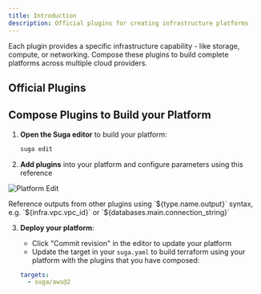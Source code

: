 ```yaml
---
title: Introduction
description: Official plugins for creating infrastructure platforms
---
```


Each plugin provides a specific infrastructure capability - like storage, compute, or networking. Compose these plugins to build complete platforms across multiple cloud providers.

## Official Plugins

<CardGroup cols={3}>
  <Card title="AWS" icon="aws" href="/plugins/aws" />
  <Card title="GCP" icon="google" href="/plugins/gcp" />
  <Card title="Neon" icon="database" href="/plugins/neon" />
</CardGroup>

## Compose Plugins to Build your Platform

1. **Open the Suga editor** to build your platform:

   ```bash
   suga edit
   ```

2. **Add plugins** into your platform and configure parameters using this reference

![Platform Edit](/images/edit-platform.png) 

<Tip>
Reference outputs from other plugins using `${type.name.output}` syntax, e.g. `${infra.vpc.vpc_id}` or `${databases.main.connection_string}`
</Tip>

3. **Deploy your platform**:
   - Click "Commit revision" in the editor to update your platform
   - Update the target in your `suga.yaml` to build terraform using your platform with the plugins that you have composed:

   ```yaml
   targets:
     - suga/aws@2
   ```



